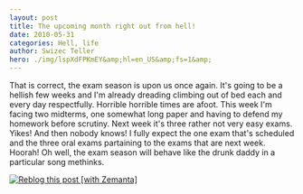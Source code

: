 ```yaml
---
layout: post
title: The upcoming month right out from hell!
date: 2010-05-31
categories: Hell, life
author: Swizec Teller
hero: ./img/lspXdFPKmEY&amp;hl=en_US&amp;fs=1&amp;
---
```


That is correct, the exam season is upon us once again. It's going to be a hellish few weeks and I'm already dreading climbing out of bed each and every day respectfully. Horrible horrible times are afoot. This week I'm facing two midterms, one somewhat long paper and having to defend my homework before scrutiny. Next week it's three rather not very easy exams. Yikes! And then nobody knows! I fully expect the one exam that's scheduled and the three oral exams partaining to the exams that are next week. Hoorah! Oh well, the exam season will behave like the drunk daddy in a particular song methinks. 

[![Reblog this post \[with Zemanta\]](http://img.zemanta.com/reblog_e.png?x-id=e95abd04-fee4-4075-9f46-1789f8e79607)](http://reblog.zemanta.com/zemified/e95abd04-fee4-4075-9f46-1789f8e79607/ "Reblog this post \[with Zemanta]")
